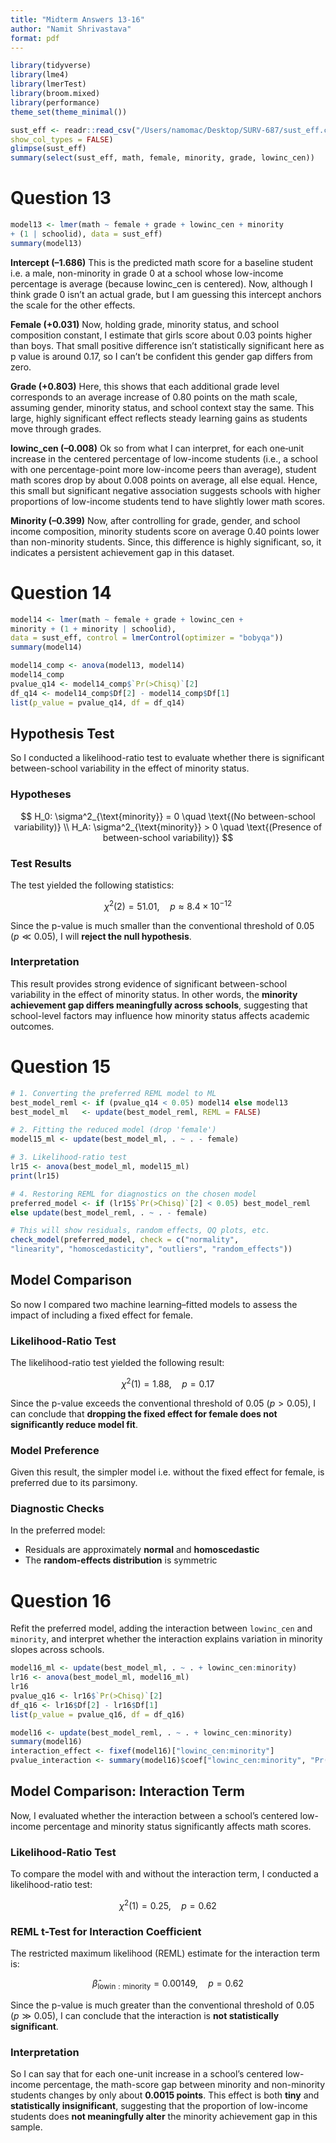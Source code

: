 ```yaml
---
title: "Midterm Answers 13-16"
author: "Namit Shrivastava"
format: pdf
---
```


```r
library(tidyverse)
library(lme4)
library(lmerTest)
library(broom.mixed)
library(performance)
theme_set(theme_minimal())
```

```r
sust_eff <- readr::read_csv("/Users/namomac/Desktop/SURV-687/sust_eff.csv", 
show_col_types = FALSE)
glimpse(sust_eff)
summary(select(sust_eff, math, female, minority, grade, lowinc_cen))
```

# Question 13

```r
model13 <- lmer(math ~ female + grade + lowinc_cen + minority 
+ (1 | schoolid), data = sust_eff)
summary(model13)
```

**Intercept (–1.686)**
This is the predicted math score for a baseline student i.e. a male, non-minority in grade 0 at a school whose low-income percentage is average (because lowinc_cen is centered). Now, although I think grade 0 isn’t an actual grade, but I am guessing this intercept anchors the scale for the other effects.

**Female (+0.031)**
Now, holding grade, minority status, and school composition constant, I estimate that girls score about 0.03 points higher than boys. That small positive difference isn’t statistically significant here as p value is around 0.17, so I can’t be confident this gender gap differs from zero.

**Grade (+0.803)**
Here, this shows that each additional grade level corresponds to an average increase of 0.80 points on the math scale, assuming gender, minority status, and school context stay the same. This large, highly significant effect reflects steady learning gains as students move through grades.

**lowinc_cen (–0.008)**
Ok so from what I can interpret, for each one‐unit increase in the centered percentage of low-income students (i.e., a school with one percentage-point more low-income peers than average), student math scores drop by about 0.008 points on average, all else equal. Hence, this small but significant negative association suggests schools with higher proportions of low-income students tend to have slightly lower math scores.

**Minority (–0.399)**
Now, after controlling for grade, gender, and school income composition, minority students score on average 0.40 points lower than non-minority students. Since, this difference is highly significant, so, it indicates a persistent achievement gap in this dataset.

# Question 14
```r
model14 <- lmer(math ~ female + grade + lowinc_cen + 
minority + (1 + minority | schoolid), 
data = sust_eff, control = lmerControl(optimizer = "bobyqa"))
summary(model14)
```

```r
model14_comp <- anova(model13, model14)
model14_comp
pvalue_q14 <- model14_comp$`Pr(>Chisq)`[2]
df_q14 <- model14_comp$Df[2] - model14_comp$Df[1]
list(p_value = pvalue_q14, df = df_q14)
```

## Hypothesis Test

So I conducted a likelihood-ratio test to evaluate whether there is significant between-school variability in the effect of minority status.

### Hypotheses

$$
H_0: \sigma^2_{\text{minority}} = 0 \quad \text{(No between-school variability)} \\
H_A: \sigma^2_{\text{minority}} > 0 \quad \text{(Presence of between-school variability)}
$$

### Test Results

The test yielded the following statistics:

$$
\chi^2(2) = 51.01, \quad p \approx 8.4 \times 10^{-12}
$$

Since the p-value is much smaller than the conventional threshold of 0.05 ($p \ll 0.05$), I will **reject the null hypothesis**.

### Interpretation

This result provides strong evidence of significant between-school variability in the effect of minority status. In other words, the **minority achievement gap differs meaningfully across schools**, suggesting that school-level factors may influence how minority status affects academic outcomes.

# Question 15

```r
# 1. Converting the preferred REML model to ML
best_model_reml <- if (pvalue_q14 < 0.05) model14 else model13
best_model_ml   <- update(best_model_reml, REML = FALSE)

# 2. Fitting the reduced model (drop 'female')
model15_ml <- update(best_model_ml, . ~ . - female)

# 3. Likelihood‐ratio test
lr15 <- anova(best_model_ml, model15_ml)
print(lr15)

# 4. Restoring REML for diagnostics on the chosen model
preferred_model <- if (lr15$`Pr(>Chisq)`[2] < 0.05) best_model_reml 
else update(best_model_reml, . ~ . - female)

# This will show residuals, random effects, QQ plots, etc.
check_model(preferred_model, check = c("normality", 
"linearity", "homoscedasticity", "outliers", "random_effects"))
```

## Model Comparison

So now I compared two machine learning–fitted models to assess the impact of including a fixed effect for female.

### Likelihood-Ratio Test

The likelihood-ratio test yielded the following result:

$$
\chi^2(1) = 1.88, \quad p = 0.17
$$

Since the p-value exceeds the conventional threshold of 0.05 ($p > 0.05$), I can conclude that **dropping the fixed effect for female does not significantly reduce model fit**.

### Model Preference

Given this result, the simpler model i.e. without the fixed effect for female, is preferred due to its parsimony.

### Diagnostic Checks

In the preferred model:

- Residuals are approximately **normal** and **homoscedastic**
- The **random-effects distribution** is symmetric

# Question 16

Refit the preferred model, adding the interaction between `lowinc_cen` and `minority`, and interpret whether the interaction explains variation in minority slopes across schools.

```r
model16_ml <- update(best_model_ml, . ~ . + lowinc_cen:minority)
lr16 <- anova(best_model_ml, model16_ml)
lr16
pvalue_q16 <- lr16$`Pr(>Chisq)`[2]
df_q16 <- lr16$Df[2] - lr16$Df[1]
list(p_value = pvalue_q16, df = df_q16)
```

```r
model16 <- update(best_model_reml, . ~ . + lowinc_cen:minority)
summary(model16)
interaction_effect <- fixef(model16)["lowinc_cen:minority"]
pvalue_interaction <- summary(model16)$coef["lowinc_cen:minority", "Pr(>|t|)"]
```

## Model Comparison: Interaction Term

Now, I evaluated whether the interaction between a school's centered low-income percentage and minority status significantly affects math scores.

### Likelihood-Ratio Test

To compare the model with and without the interaction term, I conducted a likelihood-ratio test:

$$
\chi^2(1) = 0.25, \quad p = 0.62
$$

### REML t-Test for Interaction Coefficient

The restricted maximum likelihood (REML) estimate for the interaction term is:

$$
\hat{\beta}_{\text{lowin}:\text{minority}} = 0.00149, \quad p = 0.62
$$

Since the p-value is much greater than the conventional threshold of 0.05 ($p \gg 0.05$), I can conclude that the interaction is **not statistically significant**.

### Interpretation

So I can say that for each one-unit increase in a school’s centered low-income percentage, the math-score gap between minority and non-minority students changes by only about **0.0015 points**. This effect is both **tiny** and **statistically insignificant**, suggesting that the proportion of low-income students does **not meaningfully alter** the minority achievement gap in this sample.